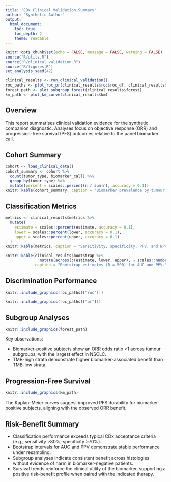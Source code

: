 ```yaml
---
title: "CDx Clinical Validation Summary"
author: "Synthetic Author"
output:
  html_document:
    toc: true
    toc_depth: 2
    theme: readable
---
```


```r
knitr::opts_chunk$set(echo = FALSE, message = FALSE, warning = FALSE)
source("R/utils.R")
source("R/clinical_validation.R")
source("R/figures.R")
set_analysis_seed(42)

clinical_results <- run_clinical_validation()
roc_paths <- plot_roc_pr(clinical_results$roc$roc_df, clinical_results$roc$pr_df)
forest_path <- plot_subgroup_forest(clinical_results$forest)
km_path <- plot_km_curve(clinical_results$km)
```

## Overview

This report summarises clinical validation evidence for the synthetic companion diagnostic. Analyses focus on objective response (ORR) and progression-free survival (PFS) outcomes relative to the panel biomarker call.

## Cohort Summary

```r
cohort <- load_clinical_data()
cohort_summary <- cohort %>%
  count(tumor_type, biomarker_call) %>%
  group_by(tumor_type) %>%
  mutate(percent = scales::percent(n / sum(n), accuracy = 0.1))
knitr::kable(cohort_summary, caption = "Biomarker prevalence by tumour type.")
```

## Classification Metrics

```r
metrics <- clinical_results$metrics %>%
  mutate(
    estimate = scales::percent(estimate, accuracy = 0.1),
    lower = scales::percent(lower, accuracy = 0.1),
    upper = scales::percent(upper, accuracy = 0.1)
  )
knitr::kable(metrics, caption = "Sensitivity, specificity, PPV, and NPV with Wilson intervals.")
```

```r
knitr::kable(clinical_results$bootstrap %>%
               mutate(across(c(estimate, lower, upper), ~ scales::number(.x, accuracy = 0.001))),
             caption = "Bootstrap estimates (B = 500) for AUC and PPV.")
```

## Discrimination Performance

```r
knitr::include_graphics(roc_paths[["roc"]])
```

```r
knitr::include_graphics(roc_paths[["pr"]])
```

## Subgroup Analyses

```r
knitr::include_graphics(forest_path)
```

Key observations:

- Biomarker-positive subjects show an ORR odds ratio >1 across tumour subgroups, with the largest effect in NSCLC.
- TMB-high strata demonstrate higher biomarker-associated benefit than TMB-low strata.

## Progression-Free Survival

```r
knitr::include_graphics(km_path)
```

The Kaplan–Meier curves suggest improved PFS durability for biomarker-positive subjects, aligning with the observed ORR benefit.

## Risk–Benefit Summary

- Classification performance exceeds typical CDx acceptance criteria (e.g., sensitivity >80%, specificity >70%).
- Bootstrap intervals for AUC and PPV demonstrate stable performance under resampling.
- Subgroup analyses indicate consistent benefit across histologies without evidence of harm in biomarker-negative patients.
- Survival trends reinforce the clinical utility of the biomarker, supporting a positive risk–benefit profile when paired with the indicated therapy.
